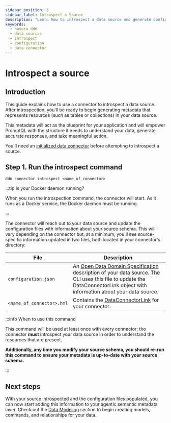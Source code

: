 ```yaml
---
sidebar_position: 3
sidebar_label: Introspect a Source
description: "Learn how to introspect a data source and generate configuration files for your data connector."
keywords:
  - hasura ddn
  - data sources
  - introspect
  - configuration
  - data connector
---
```


# Introspect a source

## Introduction

This guide explains how to use a connector to introspect a data source. After introspection, you'll be ready to begin
generating metadata that represents resources (such as tables or collections) in your data source.

This metadata will act as the blueprint for your application and will empower PromptQL with the structure it needs to
understand your data, generate accurate responses, and take meaningful action.

You'll need an [initialized data connector](/data-sources/connect-to-a-source.mdx) before attempting to introspect a
source.

## Step 1. Run the introspect command

```ddn title="All connectors use the same command to introspect a data source:"
ddn connector introspect <name_of_connector>
```

:::tip Is your Docker daemon running?

When you run the introspection command, the connector will start. As it runs as a Docker service, the Docker daemon must
be running.

:::

The connector will reach out to your data source and update the configuration files with information about your source
schema. This will vary depending on the connector but, at a minimum, you'll see source-specific information updated in
two files, both located in your connector's directory:

| File                      | Description                                                                                                                                                                                                                           |
| ------------------------- | ------------------------------------------------------------------------------------------------------------------------------------------------------------------------------------------------------------------------------------- |
| `configuration.json`      | An [Open Data Domain Specification](https://github.com/hasura/open-data-domain-specification) description of your data source. The CLI uses this file to update the DataConnectorLink object with information about your data source. |
| `<name_of_connector>.hml` | Contains the [DataConnectorLink](/reference/metadata-reference/data-connector-links.mdx) for your connector.                                                                                                                          |

:::info When to use this command

This command will be used at least once with every connector; the connector **must** introspect your data source in
order to understand the resources that are present.

**Additionally, any time you modify your source schema, you should re-run this command to ensure your metadata is
up-to-date with your source schema.**

:::

## Next steps

With your source introspected and the configuration files populated, you can now start adding this information to your
agentic semantic metadata layer. Check out the [Data Modeling](/metadata/index.mdx) section to begin creating models,
commands, and relationships for your data.
